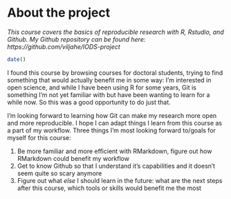 # About the project

*This course covers the basics of reproducible research with R, Rstudio, and Github. My Github repository can be found here: https://github.com/viljahe/IODS-project*



```r

date()

```
I found this course by browsing courses for doctoral students, trying to find something that would actually benefit me in some way: I'm interested in open science, and while I have been using R for some years, Git is something I'm not yet familiar with but have been wanting to learn for a while now. So this was a good opportunity to do just that.  

I'm looking forward to learning how Git can make my research more open and more reproducible. I hope I can adapt things I learn from this course as a part of my workflow. Three things I'm most looking forward to/goals for myself for this course:

1. Be more familiar and more efficient with RMarkdown, figure out how RMarkdown could benefit my workflow
2. Get to know Github so that I understand it's capabilities and it doesn't seem quite so scary anymore
3. Figure out what *else* I should learn in the future: what are the next steps after this course, which tools or skills would benefit me the most
